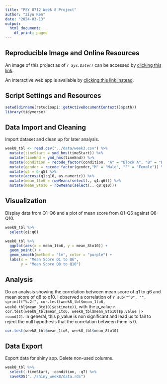 ```yaml
---
title: "PSY 8712 Week 8 Project"
author: "Ziyu Ren"
date: "2024-03-13"
output:
  html_document:
    df_print: paged
---
```


## **Reproducible Image and Online Resources**
An image of this project as of *`r Sys.Date()`* can be accessed by [clicking this link](https://mybinder.org/v2/gh/Lindsey-R/psy8712-week8/HEAD?urlpath=rstudio).

An interactive web app is available by [clicking this link instead](https://purplefishlovespig.shinyapps.io/shiny_week8/).

## **Script Settings and Resources**
```r
setwd(dirname(rstudioapi::getActiveDocumentContext()$path))
library(tidyverse)
```

## **Data Import and Cleaning**
Import dataset and clean up for later analysis.
```r
week8_tbl <- read.csv("../data/week3.csv") %>%
  mutate(timeStart = ymd_hms(timeStart)) %>%
  mutate(timeEnd = ymd_hms(timeEnd)) %>%
  mutate(condition = recode_factor(condition, "A" = "Block A", "B" = "Block B", "C" = "Control")) %>%
  mutate(gender = recode_factor(gender,"M" = "Male", "F" = "Female")) %>%
  mutate(q5 = 6-q5) %>%
  mutate(across(q1:q10, as.numeric)) %>%
  mutate(mean_1to6 = rowMeans(select(., q1:q6))) %>%
  mutate(mean_8to10 = rowMeans(select(., q8:q10))) 
```

## **Visualization**
Display data from Q1-Q6 and a plot of mean score from Q1-Q6 against Q8-Q10. 
```r
week8_tbl %>% 
  select(q1:q6)

week8_tbl %>%
  ggplot(aes(x = mean_1to6, y = mean_8to10)) +
  geom_point() +
  geom_smooth(method = "lm", color = "purple") +
  labs(x = "Mean Score Q1 to Q6",
       y = "Mean Score Q8 to Q10")
```

## **Analysis**
Do an analysis showing the correlation between mean score of q1 to q6 and mean score of q8 to q10. I observed a correlation of `r sub("^0", "", sprintf("%.2f", cor.test(week8_tbl$mean_1to6, week8_tbl$mean_8to10)$estimate))`, with the p_value `r cor.test(week8_tbl$mean_1to6, week8_tbl$mean_8to10)$p.value |> round(2)`. In general, this p_value is non significant and lead us to fail to reject the null hypothesis that the correlation between them is 0.  
```r
cor.test(week8_tbl$mean_1to6, week8_tbl$mean_8to10)
```

## **Data Export**
Export data for shiny app. Delete non-used columns.
```r
week8_tbl %>%
  select(-timeStart, -condition, -q7) %>%
  saveRDS("../shiny_week8/data.rds")
```